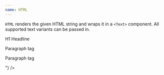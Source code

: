 ```yaml
---
name: HTML
---
```


`HTML` renders the given HTML string and wraps it in a `<Text>` component. All
supported text variants can be passed in.

<Playground>
  <HTML
		variant='sm'
    size={4}
    html={"<h1>H1 Headline</h1><p>Paragraph tag</p><p>Paragraph tag</p>"}
  />
</Playground>
